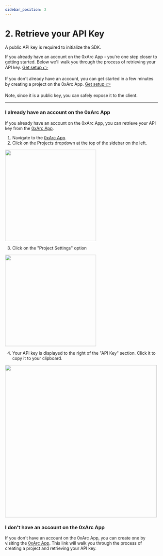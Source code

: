 ```yaml
---
sidebar_position: 2
---
```



# 2. Retrieve your API Key

A public API key is required to initialize the SDK.

If you already have an account on the 0xArc App - you're one step closer to getting started. Below we'll walk you through the process of retrieving your API key. [Get setup 👉](/retrieve-api-key#i-already-have-an-account-on-the-0xarc-app)

If you don't already have an account, you can get started in a few minutes by creating a project on the 0xArc App. [Get setup 👉](/retrieve-api-key#i-dont-have-an-account-on-the-0xarc-app)

Note, since it is a public key, you can safely expose it to the client.

---

### I already have an account on the 0xArc App

If you already have an account on the 0xArc App, you can retrieve your API key from the [0xArc App](https://app.0xarc.io).

1. Navigate to the [0xArc App](https://app.0xarc.io).
2. Click on the Projects dropdown at the top of the sidebar on the left.

<img src={ProjectsDropdown} width="300" />

3. Click on the "Project Settings" option

<img src={ProjectSettings} width="300" />

4. Your API key is displayed to the right of the "API Key" section. Click it to copy it to your clipboard.

<img src={ApiKey} width="500" />

### I don't have an account on the 0xArc App

If you don't have an account on the 0xArc App, you can create one by visiting the [0xArc App](https://app.0xarc.io/onboarding). This link will walk you through the process of creating a project and retrieving your API key.
